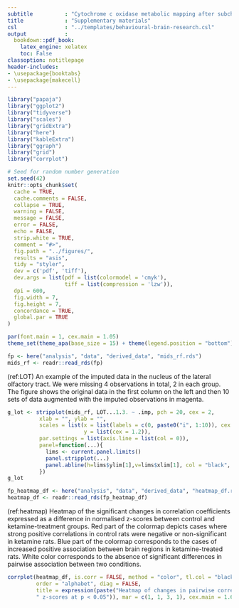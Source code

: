 ```yaml
---
subtitle          : "Cytochrome c oxidase metabolic mapping after subchronic ketamine administration"
title             : "Supplementary materials"
csl               : "../templates/behavioural-brain-research.csl"
output            : 
  bookdown::pdf_book:
    latex_engine: xelatex
    toc: False
classoption: notitlepage
header-includes:
- \usepackage{booktabs}
- \usepackage{makecell}
---
```


```r
library("papaja")
library("ggplot2")
library("tidyverse")
library("scales")
library("gridExtra")
library("here")
library("kableExtra")
library("ggraph")
library("grid")
library("corrplot")

# Seed for random number generation
set.seed(42)
knitr::opts_chunk$set(
  cache = TRUE,
  cache.comments = FALSE,
  collapse = TRUE,
  warning = FALSE,
  message = FALSE,
  error = FALSE,
  echo = FALSE,
  strip.white = TRUE,
  comment = "#>",
  fig.path = "../figures/",
  results = "asis",
  tidy = "styler",
  dev = c('pdf', 'tiff'),
  dev.args = list(pdf = list(colormodel = 'cmyk'), 
                  tiff = list(compression = 'lzw')),
  dpi = 600,
  fig.width = 7,
  fig.height = 7,
  concordance = TRUE,
  global.par = TRUE
)

par(font.main = 1, cex.main = 1.05)
theme_set(theme_apa(base_size = 15) + theme(legend.position = "bottom"))
```




```r
fp <- here("analysis", "data", "derived_data", "mids_rf.rds")
mids_rf <- readr::read_rds(fp)
```


(ref:LOT) An example of the imputed data in the nucleus of the lateral olfactory tract. We were missing 4 observations in total, 2 in each group. The figure shows the original data in the first column on the left and then 10 sets of data augmented with the imputed observations in magenta.

```r
g_lot <- stripplot(mids_rf, LOT...1.3. ~ .imp, pch = 20, cex = 2, 
          xlab = "", ylab = "",
          scales = list(x = list(labels = c(0, paste0("i", 1:10)), cex = 1.2), 
                        y = list(cex = 1.2)), 
          par.settings = list(axis.line = list(col = 0)),
          panel=function(...){
            lims <- current.panel.limits()
            panel.stripplot(...)
            panel.abline(h=lims$ylim[1],v=lims$xlim[1], col = "black", lwd = 2)
          })
g_lot
```

```r
fp_heatmap_df <- here("analysis", "data", "derived_data", "heatmap_df.rds")
heatmap_df <- readr::read_rds(fp_heatmap_df)
```

(ref:heatmap) Heatmap of the significant changes in correlation coefficients expressed as a difference in normalised z-scores between control and ketamine-treatment groups. Red part of the colormap depicts cases where strong positive correlations in control rats were negative or non-significant in ketamine rats. Blue part of the colormap corresponds to the cases of increased positive association between brain regions in ketamine-treated rats. White color corresponds to the absence of significant differences in pairwise association between two conditions.  

```r
corrplot(heatmap_df, is.corr = FALSE, method = "color", tl.col = "black", tl.cex = 0.42,
         order = "alphabet", diag = FALSE,
         title = expression(paste("Heatmap of changes in pairwise correlations expressed as ", Delta,
         " z-scores at p < 0.05")), mar = c(1, 1, 3, 1), cex.main = 1.6)
```

